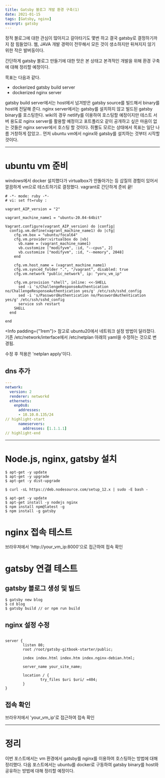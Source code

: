 ```yaml
---
title: Gatsby 블로그 개발 환경 구축(1)
date: 2021-01-15
tags: [Gatsby, nginx]
excerpt: gatsby
---
```


정적 블로그에 대한 관심이 많아지고 갈아타기도 몇번 하고 결국 gatsby로 결정하기까지 참 힘들었다. 웹, JAVA 개발 경력이 전무해서 모든 것이 생소하지만 뒤쳐지지 않기 위한 작은 발버둥이다. 

간단하게 gatsby 블로그 만들기에 대한 맛은 본 상태고 본격적인 개발을 위해 환경 구축에 대해 정리할 예정이다. 

목표는 다음과 같다.

- dockerized gatsby build server
- dockerized nginx server

gatsby build server에서는 host에서 넘겨받은 gatsby source를 빌드해서 binary를 host에 전달해 준다.
nginx server에서는 gatsby를 설치하지 않고 빌드된 gatsby binary를 호스팅한다. 
wiki의 경우 netlify를 이용하여 호스팅할 예정이지만 테스트 서버 용도로 nginx server를 활용할 예정이고 포트폴리오 같이 공개하고 싶은 마음이 없는 것들은 nginx server에서 호스팅 할 것이다. 
쥐뿔도 모르는 상태에서 목표는 일단 나름 거창하게 잡았고.. 먼저 ubuntu vm에서 nginx와 gatsby를 설치하는 것부터 시작할 것이다.

---

# ubuntu vm 준비
windows에서 docker 설치했다가 virtualbox가 안돌아가는 등 삽질의 경험이 있어서 깔끔하게 vm으로 테스트하기로 결정했다.
vagrant로 간단하게 준비 끝!

```Vagrantfile
# -*- mode: ruby -*-
# vi: set ft=ruby :

vagrant_AIP_version = "2"

vagrant_machine_name1 = "ubuntu-20.04-64bit"

Vagrant.configure(vagrant_AIP_version) do |config|
  config.vm.define(vagrant_machine_name1) do |cfg|
	cfg.vm.box = "ubuntu/focal64"
	cfg.vm.provider:virtualbox do |vb|
	  vb.name = (vagrant_machine_name1)
	  vb.customize ["modifyvm", :id, "--cpus", 2]
	  vb.customize ["modifyvm", :id, "--memory", 2048]
	end
	  
	cfg.vm.host_name = (vagrant_machine_name1)
    cfg.vm.synced_folder ".", "/vagrant", disabled: true
	cfg.vm.network "public_network", ip: "yoru_vm_ip"
	
	cfg.vm.provision "shell", inline: <<-SHELL
	  sed -i 's/ChallengeResponseAuthentication no/ChallengeResponseAuthentication yes/g' /etc/ssh/sshd_config
      sed -i 's/PasswordAuthentication no/PasswordAuthentication yes/g' /etc/ssh/sshd_config
	  service ssh restart
    SHELL
  end

end

```

<Info padding={"1rem"}>
참고로 ubuntu20에서 네트워크 설정 방법이 달라졌다. 기존 /etc/network/interface에서 /etc/netplan 아래의 yaml을 수정하는 것으로 변경됨.

수정 후 적용은 'netplan apply'이다.

</Info> 

## dns 추가

```yaml:title=/etc/netplan/50-vagrant.yaml
---
network:
  version: 2
  renderer: networkd
  ethernets:
    enp0s8:
      addresses:
      - 10.10.0.135/24
// highlight-start
      nameservers:
        addresses: [1.1.1.1]
// highlight-end

```

---

# Node.js, nginx, gatsby 설치

```shell
$ apt-get -y update
$ apt-get -y upgrade
$ apt-get -y dist-upgrade

$ curl -sL https://deb.nodesource.com/setup_12.x | sudo -E bash -

$ apt-get -y update
$ apt-get install -y nodejs nginx
$ npm install npm@latest -g
$ npm install -g gatsby

```

# nginx 접속 테스트
브라우져에서 'http://your_vm_ip:8000'으로 접근하여 접속 확인

# gatsby 연결 테스트
## gatsby 블로그 생성 및 빌드

```shell
$ gatsby new blog
$ cd blog
$ gatsby build // or npm run build

```

## nginx 설정 수정

```shell:title=/etc/nginx/sites-available/default

server {
        listen 80;       
        root /root/gatsby-gitbook-starter/public;

        index index.html index.htm index.nginx-debian.html;

        server_name your_site_name;

        location / {              
                try_files $uri $uri/ =404;
        }
}

```

## 접속 확인
브라우저에서 'your_vm_ip'로 접근하여 접속 확인

---

# 정리

이번 포스트에서는 vm 환경에서 gatsby를 nginx를 이용하여 호스팅하는 방법에 대해 정리했다. 
다음 포스트에서는 ubuntu를 docker로 구동하여 gatsby binary를 host와 공유하는 방법에 대해 정리할 예정이다.
